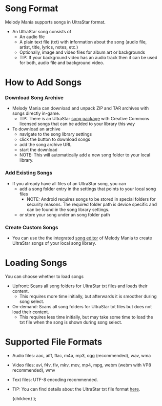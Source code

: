 
# Song Format
Melody Mania supports songs in UltraStar format.

- An UltraStar song consists of
    - An audio file
    - A plain text file (txt) with information about the song (audio file, artist, title, lyrics, notes, etc.)
    - Optionally, image and video files for album art or backgrounds
    - TIP: If your background video has an audio track then it can be used for both, audio file and background video.

# How to Add Songs
### Download Song Archive
- Melody Mania can download and unpack ZIP and TAR archives with songs directly in-game.
    - TIP: There is an UltraStar [song package](https://github.com/UltraStar-Deluxe/songs) with Creative Commons licensed songs that can be added to your library this way
- To download an archive
    - navigate to the song library settings
    - click the button to download songs
    - add the song archive URL
    - start the download
    - NOTE: This will automatically add a new song folder to your local library.

### Add Existing Songs
- If you already have all files of an UltraStar song, you can
    - add a song folder entry in the settings that points to your local song files
        - NOTE: Android requires songs to be stored in special folders for security reasons. The required folder path is device specific and can be found in the song library settings.
    - or store your song under an song folder path

### Create Custom Songs
- You can use the the integrated [song editor](/how-to-song-editor) of Melody Mania to create UltraStar songs of your local song library.

# Loading Songs
You can choose whether to load songs
- Upfront: Scans all song folders for UltraStar txt files and loads their content.
    - This requires more time initially, but afterwards it is smoother during song select.
- On-demand: Scans all song folders for UltraStar txt files but does not load their content.
    - This requires less time initially, but may take some time to load the txt file when the song is shown during song select.

# Supported File Formats
- Audio files: aac, aiff, flac, m4a, mp3, ogg (recommended), wav, wma
- Video files: avi, f4v, flv, mkv, mov, mp4, mpg, webm (webm with VP8 recommended), wmv
- Text files: UTF-8 encoding recommended.
- TIP: You can find details about the UltraStar txt file format [here](https://usdx.eu/format/).

    <MdxLayoutComponent>{children}</MdxLayoutComponent>
);
